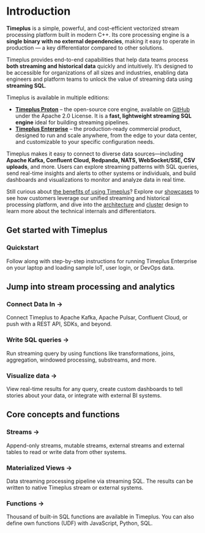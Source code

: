 # Introduction


**Timeplus** is a simple, powerful, and cost-efficient vectorized stream processing platform built in modern C++. Its core processing engine is a **single binary with no external dependencies**, making it easy to operate in production — a key differentiator compared to other solutions.  

Timeplus provides end-to-end capabilities that help data teams process **both streaming and historical data** quickly and intuitively. It’s designed to be accessible for organizations of all sizes and industries, enabling data engineers and platform teams to unlock the value of streaming data using **streaming SQL**.  

Timeplus is available in multiple editions:

- **[Timeplus Proton](/proton)** – the open-source core engine, available on [GitHub](https://github.com/timeplus-io/proton) under the Apache 2.0 License. It is a **fast, lightweight streaming SQL engine** ideal for building streaming pipelines.  
- **[Timeplus Enterprise](https://www.timeplus.com/product)** – the production-ready commercial product, designed to run and scale anywhere, from the edge to your data center, and customizable to your specific configuration needs.  

Timeplus makes it easy to connect to diverse data sources—including **Apache Kafka, Confluent Cloud, Redpanda, NATS, WebSocket/SSE, CSV uploads**, and more. Users can explore streaming patterns with SQL queries, send real-time insights and alerts to other systems or individuals, and build dashboards and visualizations to monitor and analyze data in real time.  

Still curious about [the benefits of using Timeplus](/why-timeplus)? Explore our [showcases](/showcases) to see how customers leverage our unified streaming and historical processing platform, and dive into the [architecture](/architecture) and  [cluster](/cluster) design to learn more about the technical internals and differentiators.

## Get started with Timeplus

<Quickstart href="/quickstart">

  <h3>Quickstart</h3>

  <p>Follow along with step-by-step instructions for running Timeplus Enterprise on your laptop and loading sample IoT, user login, or DevOps data.</p>

</Quickstart>

## Jump into stream processing and analytics

<Grid>

  <GridItem href="/connect-data-in">
    <h3>Connect Data In &rarr;</h3>
    <p>
    Connect Timeplus to Apache Kafka, Apache Pulsar, Confluent Cloud, or push with a REST API, SDKs, and beyond.
    </p>

  </GridItem>
  <GridItem href="/query-syntax">
    <h3>Write SQL queries &rarr;</h3>
    <p>
    Run streaming query by using functions like transformations, joins, aggregation, windowed processing, substreams, and more.
    </p>

  </GridItem>
  <GridItem href="/viz">
    <h3>Visualize data &rarr;</h3>
    <p>
    View real-time results for any query, create custom dashboards to tell stories about your data, or integrate with external BI systems.
    </p>
  </GridItem>
</Grid>

## Core concepts and functions

<Grid>
  <GridItem href="/working-with-streams">
    <h3>Streams &rarr;</h3>
    <p>
    Append-only streams, mutable streams, external streams and external tables to read or write data from other systems.
    </p>

  </GridItem>
  <GridItem href="/materialized-view">
    <h3>Materialized Views &rarr;</h3>
    <p>
    Data streaming processing pipeline via streaming SQL. The results can be written to native Timeplus stream or external systems.
    </p>

  </GridItem>
  <GridItem href="/functions">
    <h3>Functions &rarr;</h3>
    <p>
    Thousand of built-in SQL functions are available in Timeplus. You can also define own functions (UDF) with JavaScript, Python, SQL.
    </p>

  </GridItem>
</Grid>
